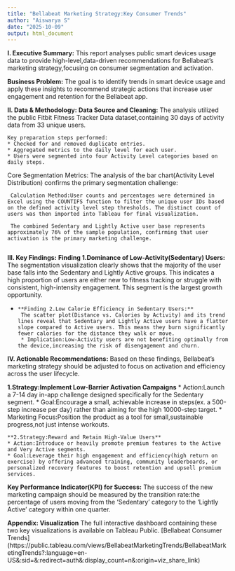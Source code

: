```yaml
---
title: "Bellabeat Marketing Strategy:Key Consumer Trends"
author: "Aiswarya S"
date: "2025-10-09"
output: html_document
---
```

**I. Executive Summary:**
   This report analyses public smart devices usage data to provide high-level,data-driven recommendations for Bellabeat's marketing strategy,focusing on consumer segmentation and activation.
   
   **Business Problem:**
   The goal is to identify trends in smart device usage and apply these insights to recommend strategic actions that increase user engagement and retention for the Bellabeat app.
   
**II. Data & Methodology:**
   **Data Source and Cleaning:**
    The analysis utilized the public Fitbit Fitness Tracker Data dataset,containing 30 days of activity data from 33 unique users. 
    
    Key preparation steps performed:
    * Checked for and removed duplicate entries.
    * Aggregated metrics to the daily level for each user.
    * Users were segmented into four Activity Level categories based on daily steps.
    
Core Segmentation Metrics:
     The analysis of the bar chart(Activity Level Distribution) confirms the primary segmentation challenge:
     
     Calculation Method:User counts and percentages were determined in Excel using the COUNTIFS function to filter the unique user IDs based on the defined activity level step thresholds. The distinct count of users was then imported into Tableau for final visualization.
     
     The combined Sedentary and Lightly Active user base represents approximately 76% of the sample population, confirming that user activation is the primary marketing challenge. 
     
**III. Key Findings:**
     **Finding 1.Dominance of Low-Activity(Sedentary) Users:**
       The segmentation visualization clearly shows that the majority of the user base falls into the Sedentary and Lightly Active groups. This indicates a high proportion of users are either new to fitness tracking or struggle with consistent, high-intensity engagement. This segment is the largest growth opportunity. 
       
*     **Finding 2.Low Calorie Efficiency in Sedentary Users:** 
       The scatter plot(Distance vs. Calories by Activity) and its trend lines reveal that Sedentary and Lightly Active users have a flatter slope compared to Active users. This means they burn significantly fewer calories for the distance they walk or move.
       * Implication:Low-Activity users are not benefiting optimally from the device,increasing the risk of disengagement and churn.
       
**IV. Actionable Recommendations:**
    Based on these findings, Bellabeat's marketing strategy should be adjusted to focus on activation and efficiency across the user lifecycle.
     
   **1.Strategy:Implement Low-Barrier Activation Campaigns**
    * Action:Launch a 7-14 day in-app challenge designed specifically for the Sedentary segment.
    * Goal:Encourage a small, achievable increase in steps(ex. a 500-step increase per day) rather than aiming for the high 10000-step target.
    * Marketing Focus:Position the product as a tool for small,sustainable progress,not just intense workouts.
    
    **2.Strategy:Reward and Retain High-Value Users**
    * Action:Introduce or heavily promote premium features to the Active and Very Active segments.
    * Goal:Leverage their high engagement and efficiency(high return on exercise) by offering advanced training, community leaderboards, or personalized recovery features to boost retention and upsell premium              services.
    
**Key Performance Indicator(KPI) for Success:**
The success of the new marketing campaign should be measured by the transition rate:the percentage of users moving from the 'Sedentary' category to the 'Lightly Active' category within one quarter.

**Appendix: Visualization**
          The full interactive dashboard containing these two key visualizations is available on Tableau Public.
          [Bellabeat Consumer Trends]   (https://public.tableau.com/views/BellabeatMarketingTrends/BellabeatMarketingTrends?:language=en-US&:sid=&:redirect=auth&:display_count=n&:origin=viz_share_link)
 
              
